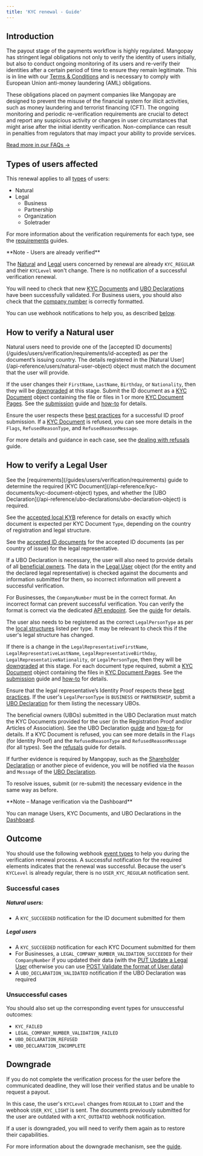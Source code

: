 ```yaml
---
title: 'KYC renewal - Guide'
---
```


## Introduction
The payout stage of the payments workflow is highly regulated. Mangopay has stringent legal obligations not only to verify the identity of users initially, but also to conduct ongoing monitoring of its users and re-verify their identities after a certain period of time to ensure they remain legitimate. This is in line with our <a  href="https://mangopay.com/terms-and-conditions" target="_blank">Terms & Conditions</a> and is necessary to comply with European Union anti-money laundering (AML) obligations.

These obligations placed on payment companies like Mangopay are designed to prevent the misuse of the financial system for illicit activities, such as money laundering and terrorist financing (CFT). The ongoing monitoring and periodic re-verification requirements are crucial to detect and report any suspicious activity or changes in user circumstances that might arise after the initial identity verification. Non-compliance can result in penalties from regulators that may impact your ability to provide services.

<a href="/guides/users/verification/kyc-renewal-faq" target="_blank" class="btn Primary normal">Read more in our FAQs &rarr;</a>  

## Types of users affected
This renewal applies to all <a href="/guides/users/types">types</a> of users: 
- Natural
- Legal
  - Business
  - Partnership
  - Organization
  - Soletrader

For more information about the verification requirements for each type, see the <a href="/guides/users/verification/requirements">requirements</a> guides.

<Note>  
**Note - Users are already verified** 
  
The <a href="/api-reference/users/natural-user-object">Natural</a> and <a href="/api-reference/users/legal-user-object">Legal</a> users concerned by renewal are already `KYC_REGULAR` and their `KYCLevel` won't change. There is no notification of a successful verification renewal.

You will need to check that new <a href="/api-reference/kyc-documents/view-kyc-document">KYC Documents</a> and <a href="/api-reference/ubo-declarations/view-ubo-declaration">UBO Declarations</a> have been successfully validated. For Business users, you should also check that the <a href="/users/verification/company-number">company number</a> is correctly formatted.

You can use webhook notifications to help you, as described [below](#outcome).
</Note> 

## How to verify a Natural user

<Steps>
<Step title="Ask the user to prepare their ID document">
Natural users need to provide one of the [accepted ID documents](/guides/users/verification/requirements/id-accepted) as per the document’s issuing country.
</Step>
<Step title="Ask the user to check that their details are correct">
The details registered in the [Natural User](/api-reference/users/natural-user-object) object must match the document that the user will provide.

If the user changes their `FirstName`, `LastName`, `Birthday`, or `Nationality`, then they will be [downgraded](#downgrade) at this stage.
</Step>
<Step title="Submit the ID document">
Submit the ID document as a [KYC Document](/api-reference/kyc-documents/kyc-document-object) object containing the file or files in 1 or more [KYC Document Pages](/api-reference/kyc-documents/create-kyc-document-page). See the [submission](/guides/users/verification/documents/submission) guide and [how-to](/guides/users/verification/documents/submission/how-to) for details.

Ensure the user respects these [best practices](/guides/users/verification/documents/submission/id-best-practices) for a successful ID proof submission.
</Step>
<Step title="Await outcome of verification">
If a [KYC Document](/api-reference/kyc-documents/kyc-document-object) is refused, you can see more details in the `Flags`, `RefusedReasonType`, and `RefusedReasonMessage`.

For more details and guidance in each case, see the [dealing with refusals](/guides/users/verification/documents/submission/refusals) guide. 
</Step>
</Steps>

## How to verify a Legal User

<Steps>
<Step title="Ask the user to prepare the required documents and information">
See the [requirements](/guides/users/verification/requirements) guide to determine the required [KYC Document](/api-reference/kyc-documents/kyc-document-object) types, and whether the [UBO Declaration](/api-reference/ubo-declarations/ubo-declaration-object) is required.

See the [accepted local KYB](/guides/users/verification/requirements/kyb-local) reference for details on exactly which document is expected per KYC Document `Type`, depending on the country of registration and legal structure.

See the [accepted ID documents](/guides/users/verification/requirements/id-accepted) for the accepted ID documents (as per country of issue) for the legal representative.

If a UBO Declaration is necessary, the user will also need to provide details of all [beneficial owners](/guides/glossary#beneficial-owner).
</Step>
<Step title="Ask the user to check that their account details are correct">
The data in the [Legal User](/api-reference/users/legal-user-object) object (for the entity and the declared legal representative) is checked against the documents and information submitted for them, so incorrect information will prevent a successful verification.

For Businesses, the `CompanyNumber` must be in the correct format. An incorrect format can prevent successful verification. You can verify the format is correct via the dedicated [API endpoint](/api-reference/user-data-format/validate-user-data-format). See the [guide](/guides/users/verification/company-number) for details.

The user also needs to be registered as the correct `LegalPersonType` as per the [local structures](/guides/users/verification/requirements/kyb-local) listed per type. It may be relevant to check this if the user's legal structure has changed.

If there is a change in the `LegalRepresentativeFirstName`, `LegalRepresentativeLastName`, `LegalRepresentativeBirthday`, `LegalRepresentativeNationality`, or `LegalPersonType`, then they will be [downgraded](#downgrade) at this stage.
</Step>
<Step title="Submit the required documents">
For each document type required, submit a [KYC Document](/api-reference/kyc-documents/kyc-document-object) object containing the files in [KYC Document Pages](/api-reference/kyc-documents/create-kyc-document-page). See the [submission](/guides/users/verification/documents/submission) guide and [how-to](/guides/users/verification/documents/submission/how-to) for details.

Ensure that the legal representative’s Identity Proof respects these [best practices](/guides/users/verification/documents/submission/id-best-practices).
</Step>
<Step title="Complete the UBO declaration, if needed">
If the user's `LegalPersonType` is `BUSINESS` or `PARTNERSHIP`, submit a [UBO Declaration](/api-reference/ubo-declarations/ubo-declaration-object) for them listing the necessary UBOs.

The beneficial owners (UBOs) submitted in the UBO Declaration must match the KYC Documents provided for the user (in the Registration Proof and/or Articles of Association). See the UBO Declaration [guide](/guides/users/verification/beneficial-owners) and [how-to](/guides/users/verification/beneficial-owners/how-to) for details.
</Step>
<Step title="Await outcome of verification">
If a KYC Document is refused, you can see more details in the `Flags` (for Identity Proof) and the `RefusedReasonType` and `RefusedReasonMessage` (for all types). See the [refusals](/guides/users/verification/documents/submission/refusals) guide for details.

If further evidence is required by Mangopay, such as the [Shareholder Declaration](/guides/users/verification/documents/types) or another piece of evidence, you will be notified via the `Reason` and `Message` of the [UBO Declaration](/api-reference/ubo-declarations/view-ubo-declaration).

To resolve issues, submit (or re-submit) the necessary evidence in the same way as before.
</Step>
</Steps>

<Note>
**Note – Manage verification via the Dashboard** 

You can manage Users, KYC Documents, and UBO Declarations in the <a href="https://hub.mangopay.com/" target="_blank">Dashboard</a>.
</Note>

## Outcome

You should use the following webhook <a href="/webhooks/event-types">event types</a> to help you during the verification renewal process. A successful notification for the required elements indicates that the renewal was successful. Because the user's `KYCLevel` is already regular, there is no `USER_KYC_REGULAR` notification sent.

### Successful cases

##### Natural users:
- A `KYC_SUCCEEDED` notification for the ID document submitted for them

##### Legal users
- A `KYC_SUCCEEDED` notification for each KYC Document submitted for them
- For Businesses, a `LEGAL_COMPANY_NUMBER_VALIDATION_SUCCEEDED` for their `CompanyNumber` if you updated their data (with the [PUT Update a Legal User](/api-reference/users/update-legal-user) otherwise you can use [POST Validate the format of User data](/api-reference/user-data-format/validate-user-data-format))
- A `UBO_DECLARATION_VALIDATED` notification if the UBO Declaration was required

### Unsuccessful cases

You should also set up the corresponding event types for unsuccessful outcomes: 
- `KYC_FAILED`
- `LEGAL_COMPANY_NUMBER_VALIDATION_FAILED`
- `UBO_DECLARATION_REFUSED`
- `UBO_DECLARATION_INCOMPLETE`

## Downgrade

If you do not complete the verification process for the user before the communicated deadline, they will lose their verified status and be unable to request a payout. 

In this case, the user's `KYCLevel` changes from `REGULAR` to `LIGHT` and the webhook `USER_KYC_LIGHT` is sent. The documents previously submitted for the user are outdated with a `KYC_OUTDATED` webhook notification. 

If a user is downgraded, you will need to verify them again as to restore their capabilities.

For more information about the downgrade mechanism, see the [guide](/guides/users/verification/downgrade).